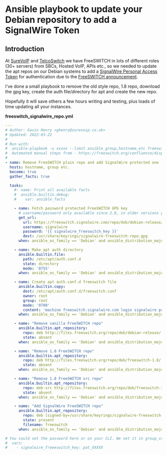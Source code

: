 
# Ansible playbook to update your Debian repository to add a SignalWire Token 

 

## Introduction

At [SureVoIP](../../Interoperability/Providers-ITSPs/2883852.mdx) and [TelcoSwitch](http://telcoswitch.com) we have FreeSWITCH in lots of different roles (30+ servers) from SBCs, Hosted VoIP, APIs etc., so we needed to update the apt repos on our Debian systems to add a [SignalWire Personal Access Token](https://id.signalwire.com/personal%5Faccess%5Ftokens) for authentication due to the [FreeSWITCH announcement](https://mailchi.mp/freeswitch.com/announcement-566106).

I've done a small playbook to remove the old style repo, 1.8 repo, download the gpg key, create the auth file/directory for apt and create the new repo. 

Hopefully it will save others a few hours writing and testing, plus loads of time updating all your instances.

**freeswitch\_signalwire\_repo.yml**

```yml
---
# Author: Gavin Henry <ghenry@surevoip.co.uk>
# Updated: 2022-03-22
#
# Run with:
#  ansible-playbook -u xxxxx --limit ansible_group,hostname,etc freeswitch_signalwire_repo.yml
#  Automated manual steps from - https://freeswitch.org/confluence/display/FREESWITCH/Debian
#
- name: Remove FreeSWITCH plain repo and add SignalWire protected one
  hosts: hostname, group etc.
  become: true
  gather_facts: true

  tasks:
    #- name: Print all available facts
    #  ansible.builtin.debug:
    #    var: ansible_facts

    - name: Fetch password protected FreeSWITCH GPG key
      # username/password only available since 2.8, in older versions you need to use url_username/url_password
      get_url:
        url: https://freeswitch.signalwire.com/repo/deb/debian-release/signalwire-freeswitch-repo.gpg
        username: signalwire
        password: '{{ signalwire_freeswitch_key }}'
        dest: /usr/share/keyrings/signalwire-freeswitch-repo.gpg
      when: ansible_os_family == 'Debian' and ansible_distribution_major_version|int >= 9

    - name: Make apt auth directory
      ansible.builtin.file:
        path: /etc/apt/auth.conf.d
        state: directory
        mode: '0755'
      when: ansible_os_family == 'Debian' and ansible_distribution_major_version|int >= 9

    - name: Create apt auth.conf.d freeswitch file
      ansible.builtin.copy:
        dest: /etc/apt/auth.conf.d/freeswitch.conf
        owner: root
        group: root
        mode: '0700'
        content: 'machine freeswitch.signalwire.com login signalwire password {{ signalwire_freeswitch_key }}'
      when: ansible_os_family == 'Debian' and ansible_distribution_major_version|int >= 9

    - name: "Remove vanilla FreeSWITCH repo"
      ansible.builtin.apt_repository:
        repo: deb http://files.freeswitch.org/repo/deb/debian-release/ {{ ansible_distribution_release }} main
        state: absent
      when: ansible_os_family == 'Debian' and ansible_distribution_major_version|int >= 9

    - name: "Remove 1.8 FreeSWITCH repo"
      ansible.builtin.apt_repository:
        repo: deb http://files.freeswitch.org/repo/deb/freeswitch-1.8/ {{ ansible_distribution_release }} main
        state: absent
      when: ansible_os_family == 'Debian' and ansible_distribution_major_version|int >= 9

    - name: "Remove 1.8 FreeSWITCH src repo"
      ansible.builtin.apt_repository:
        repo: deb-src http://files.freeswitch.org/repo/deb/freeswitch-1.8/ {{ ansible_distribution_release }} main
        state: absent
      when: ansible_os_family == 'Debian' and ansible_distribution_major_version|int >= 9

    - name: "Add SignalWire FreeSWITCH repo"
      ansible.builtin.apt_repository:
        repo: deb [signed-by=/usr/share/keyrings/signalwire-freeswitch-repo.gpg] https://freeswitch.signalwire.com/repo/deb/debian-release/ {{ ansible_distribution_release }} main
        state: present
        filename: freeswitch
      when: ansible_os_family == 'Debian' and ansible_distribution_major_version|int >= 9

# You could set the password here or on your CLI. We set it in group_vars/all in our Ansible Inventory
#  vars:
#    - signalwire_freeeswitch_key: pat_XXXXX
```
  
  

